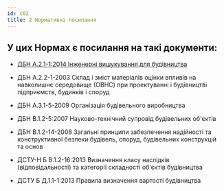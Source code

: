```yaml
---
id: c02
title: 2 Нормативні посилання
---
```


## У цих Нормах є посилання на такі документи:

- [ДБН А.2.1-1:2014 Інженерні вишукування для будівництва](https://www.minregion.gov.ua/wp-content/uploads/2017/12/3.1.-DBN-A.2.1-1-2008.-Vishukuvannya-proektuvannya-i-teri.pdf)

- ДБН А.2.2-1-2003 Склад і зміст матеріалів оцінки впливів на навколишнє середовище (ОВНС) при проектуванні і будівництві підприємств, будинків і споруд

- ДБН А.3.1-5-2009 Організація будівельного виробництва

- ДБН В.1.2-5:2007 Науково-технічний супровід будівельних об'єктів

- ДБН В.1.2-14-2008 Загальні принципи забезпечення надійності та конструктивної безпеки будівель, споруд, будівельних конструкцій та основ

- ДСТУ-Н Б В.1.2-16:2013 Визначення класу наслідків (відповідальності) та категорії складності об'єктів будівництва

- ДСТУ Б Д.1.1-1:2013 Правила визначення вартості будівництва
